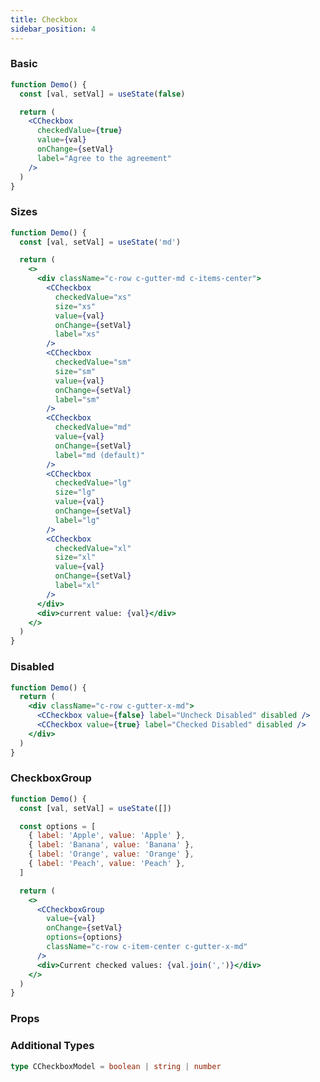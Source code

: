 ```yaml
---
title: Checkbox
sidebar_position: 4
---
```


### Basic

```jsx live
function Demo() {
  const [val, setVal] = useState(false)

  return (
    <CCheckbox
      checkedValue={true}
      value={val}
      onChange={setVal}
      label="Agree to the agreement"
    />
  )
}
```

### Sizes

```jsx live
function Demo() {
  const [val, setVal] = useState('md')

  return (
    <>
      <div className="c-row c-gutter-md c-items-center">
        <CCheckbox
          checkedValue="xs"
          size="xs"
          value={val}
          onChange={setVal}
          label="xs"
        />
        <CCheckbox
          checkedValue="sm"
          size="sm"
          value={val}
          onChange={setVal}
          label="sm"
        />
        <CCheckbox
          checkedValue="md"
          value={val}
          onChange={setVal}
          label="md (default)"
        />
        <CCheckbox
          checkedValue="lg"
          size="lg"
          value={val}
          onChange={setVal}
          label="lg"
        />
        <CCheckbox
          checkedValue="xl"
          size="xl"
          value={val}
          onChange={setVal}
          label="xl"
        />
      </div>
      <div>current value: {val}</div>
    </>
  )
}
```

### Disabled

```jsx live
function Demo() {
  return (
    <div className="c-row c-gutter-x-md">
      <CCheckbox value={false} label="Uncheck Disabled" disabled />
      <CCheckbox value={true} label="Checked Disabled" disabled />
    </div>
  )
}
```

### CheckboxGroup

```jsx live
function Demo() {
  const [val, setVal] = useState([])

  const options = [
    { label: 'Apple', value: 'Apple' },
    { label: 'Banana', value: 'Banana' },
    { label: 'Orange', value: 'Orange' },
    { label: 'Peach', value: 'Peach' },
  ]

  return (
    <>
      <CCheckboxGroup
        value={val}
        onChange={setVal}
        options={options}
        className="c-row c-item-center c-gutter-x-md"
      />
      <div>Current checked values: {val.join(',')}</div>
    </>
  )
}
```

### Props

<PropTable name="CCheckbox" typeWidth="300px" />

### Additional Types

```ts
type CCheckboxModel = boolean | string | number
```
